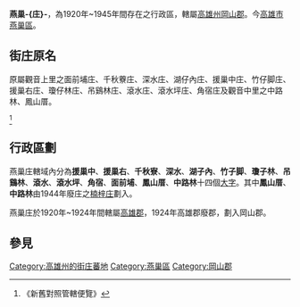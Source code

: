 {{noteTA
|1=zh-hans:-{庄}-; zh-hant:-{庄}-;
}}
'''燕巢-{庄}-'''，為1920年~1945年間存在之行政區，轄屬[[高雄州|高雄州]][[岡山郡|岡山郡]]。今[[高雄市|高雄市]][[燕巢區|燕巢區]]。

==街庄原名==
原屬觀音上里之面前埔庄、千秋藔庄、深水庄、湖仔內庄、援巢中庄、竹仔脚庄、援巢右庄、瓊仔林庄、吊鷄林庄、滾水庄、滾水坪庄、角宿庄及觀音中里之中路林、鳳山厝。

<ref>《新舊對照管轄便覽》</ref>

==行政區劃==
燕巢庄轄域內分為'''援巢中'''、'''援巢右'''、'''千秋寮'''、'''深水'''、'''湖子內'''、'''竹子脚'''、'''瓊子林'''、'''吊鷄林'''、'''滾水'''、'''滾水坪'''、'''角宿'''、'''面前埔'''、'''鳳山厝'''、'''中路林'''十四個[[大字_(行政區劃)|大字]]。其中'''鳳山厝'''、'''中路林'''由1944年廢庄之[[楠梓庄|楠梓庄]]劃入。

燕巢庄於1920年~1924年間轄屬[[高雄郡|高雄郡]]，1924年高雄郡廢郡，劃入岡山郡。

== 參見 ==
{{reflist}}

{{高雄州}}
[[Category:高雄州的街庄蕃地|Category:高雄州的街庄蕃地]]
[[Category:燕巢區|Category:燕巢區]]
[[Category:岡山郡|Category:岡山郡]]